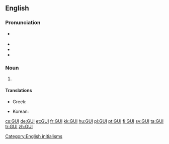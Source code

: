{{also|gui|ĝui|guī|guí|guǐ|guì|gùi|gửi}}

==English==

===Pronunciation===
* {{a|UK}} {{IPA|/ˈdʒiːjuːaɪ/|/ˈɡuː.i/|lang=en}}
* {{audio|en-us-GUI.ogg|Audio (US)|lang=en}}
* {{homophones|lang=en|gooey}}
* {{rhymes|uːi|lang=en}}

===Noun===
{{en-noun}}

# {{context|computing|lang=en}} {{acronym of|graphical user interface|lang=en}}

====Translations====
{{trans-top|acronym of graphical user interface}}
* Greek: {{t|el|ΓΠΔ}}
{{trans-mid}}
* Korean: {{t|ko|GUI|sc=Latn}}
{{trans-bottom}}

[[Category:English initialisms]]

[[cs:GUI]]
[[de:GUI]]
[[et:GUI]]
[[fr:GUI]]
[[kk:GUI]]
[[hu:GUI]]
[[pl:GUI]]
[[pt:GUI]]
[[fi:GUI]]
[[sv:GUI]]
[[ta:GUI]]
[[tr:GUI]]
[[zh:GUI]]